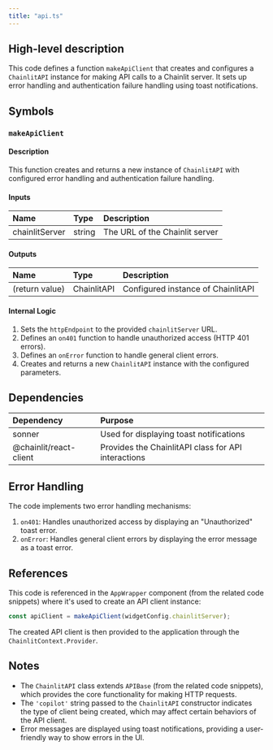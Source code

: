 ```yaml
---
title: "api.ts"
---
```


## High-level description
This code defines a function `makeApiClient` that creates and configures a `ChainlitAPI` instance for making API calls to a Chainlit server. It sets up error handling and authentication failure handling using toast notifications.

## Symbols

### `makeApiClient`
#### Description
This function creates and returns a new instance of `ChainlitAPI` with configured error handling and authentication failure handling.

#### Inputs
| Name | Type | Description |
|:-----|:-----|:------------|
| chainlitServer | string | The URL of the Chainlit server |

#### Outputs
| Name | Type | Description |
|:-----|:-----|:------------|
| (return value) | ChainlitAPI | Configured instance of ChainlitAPI |

#### Internal Logic
1. Sets the `httpEndpoint` to the provided `chainlitServer` URL.
2. Defines an `on401` function to handle unauthorized access (HTTP 401 errors).
3. Defines an `onError` function to handle general client errors.
4. Creates and returns a new `ChainlitAPI` instance with the configured parameters.

## Dependencies
| Dependency | Purpose |
|:-----------|:--------|
| sonner | Used for displaying toast notifications |
| @chainlit/react-client | Provides the ChainlitAPI class for API interactions |

## Error Handling
The code implements two error handling mechanisms:
1. `on401`: Handles unauthorized access by displaying an "Unauthorized" toast error.
2. `onError`: Handles general client errors by displaying the error message as a toast error.

## References
This code is referenced in the `AppWrapper` component (from the related code snippets) where it's used to create an API client instance:

```typescript
const apiClient = makeApiClient(widgetConfig.chainlitServer);
```

The created API client is then provided to the application through the `ChainlitContext.Provider`.

## Notes
- The `ChainlitAPI` class extends `APIBase` (from the related code snippets), which provides the core functionality for making HTTP requests.
- The `'copilot'` string passed to the `ChainlitAPI` constructor indicates the type of client being created, which may affect certain behaviors of the API client.
- Error messages are displayed using toast notifications, providing a user-friendly way to show errors in the UI.